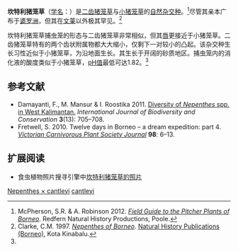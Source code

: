 {{noteTA
|G1=Carnivorous Plant
}}

{{Speciesbox
| image = Nepenthes x cantleyi.jpg
| image_caption = 坎特利猪笼草的下位笼
| genus = Nepenthes
| species = × cantleyi
| authority = Hort.Westphal (1991) ''[[裸名|nom.nud.]]''
}}

'''坎特利猪笼草'''（[[学名|学名]]：''{{lang|la|Nepenthes × cantleyi}}''）是[[二齿猪笼草|二齿猪笼草]]{{small|（''N. bicalcarata''）}}与[[小猪笼草|小猪笼草]]{{small|（''N. gracilis''）}}的[[自然杂交种|自然杂交种]]。<ref>McPherson, S.R. & A. Robinson 2012. ''[[婆罗洲的猪笼草野外指南|Field Guide to the Pitcher Plants of Borneo]]''. Redfern Natural History Productions, Poole.</ref>尽管其亲本广布于[[婆罗洲|婆罗洲]]，但其在[[文莱|文莱]]以外极其罕见。<ref name=Clarke>Clarke, C.M. 1997. ''[[婆罗洲的猪笼草属植物|Nepenthes of Borneo]]''. [[自然历史出版社_(婆罗洲)|Natural History Publications (Borneo)]], Kota Kinabalu.</ref>

坎特利猪笼草捕虫笼的形态与二齿猪笼草非常相似，但其[[猪笼草#形态特征|唇]]更接近于小猪笼草。二齿猪笼草特有的两个齿状附属物都大大缩小，仅剩下一对较小的凸起。该杂交种生长习性近似于小猪笼草，为沿地面生长。其生长于开阔的砂质地区。捕虫笼内的消化液的酸度类似于小猪笼草，[[pH值|pH值]]最低可达1.82。<ref name=Clarke />

== 参考文献 ==
{{reflist|2}}
{{refbegin|2}}
* Damayanti, F., M. Mansur & I. Roostika 2011. [http://www.academicjournals.org/ijbc/PDF/pdf%202011/Dec/Damayanti%20et%20al.pdf Diversity of ''Nepenthes'' spp. in West Kalimantan.] {{Wayback|url=http://www.academicjournals.org/ijbc/PDF/pdf%202011/Dec/Damayanti%20et%20al.pdf |date=20201203231914 }} ''International Journal of Biodiversity and Conservation'' '''3'''(13): 705–708. <!--http://www.webcitation.org/6JAikBsKE-->
* Fretwell, S. 2010. Twelve days in Borneo – a dream expedition: part 4. ''[[维多利亚食虫植物协会杂志|Victorian Carnivorous Plant Society Journal]]'' '''98''': 6–13.
{{refend}}

== 扩展阅读 ==
{{refbegin}}
* 食虫植物照片搜寻引擎中[http://www.cpphotofinder.com/nepenthes-x-cantleyi-1017.html 坎特利猪笼草的照片]{{Wayback|url=http://www.cpphotofinder.com/nepenthes-x-cantleyi-1017.html |date=20120102220020 }}
{{commons-inline|Nepenthes × cantleyi|坎特利猪笼草}}
{{wikispecies-inline|Nepenthes × cantleyi|坎特利猪笼草}}
{{refend}}

{{Nepenthes}}

[[Category:亚洲食虫植物|Nepenthes × cantleyi]]
[[Category:猪笼草属自然杂交种|cantleyi]]


{{Nepenthes-stub}}